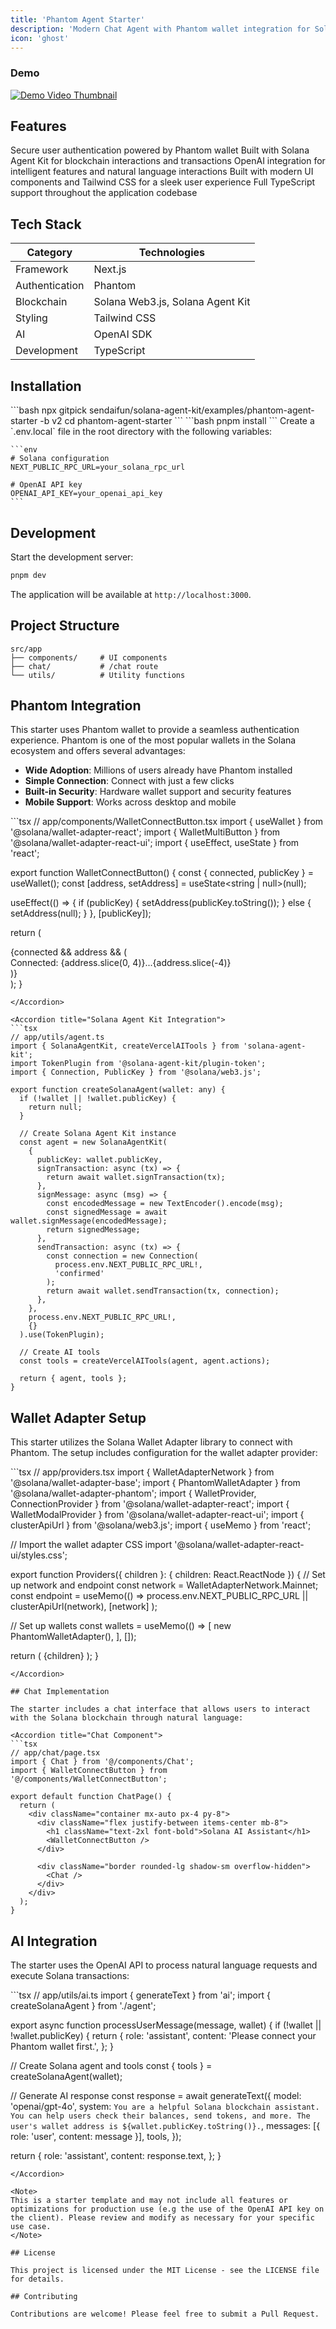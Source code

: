 ```yaml
---
title: 'Phantom Agent Starter'
description: 'Modern Chat Agent with Phantom wallet integration for Solana Agent Kit'
icon: 'ghost'
---
```


<div className="flex flex-col items-center justify-center mb-8">
  <div className="flex flex-col items-center">
    <h3 className="text-xl mb-3">Demo</h3>
    <a href="https://vimeo.com/1076513294/c65630a9b1" className="mb-2">
      <img 
        src="https://github.com/user-attachments/assets/41211dae-79c8-4b0a-82d4-19cc3ac261b8" 
        alt="Demo Video Thumbnail" 
        className="rounded-md shadow-md max-w-full w-[600px]" 
      />
    </a>
  </div>
</div>

## Features

<CardGroup cols={2}>
  <Card title="Phantom Authentication" icon="wallet">
    Secure user authentication powered by Phantom wallet
  </Card>
  <Card title="Solana Integration" icon="blockchain">
    Built with Solana Agent Kit for blockchain interactions and transactions
  </Card>
  <Card title="AI Capabilities" icon="robot">
    OpenAI integration for intelligent features and natural language interactions
  </Card>
  <Card title="Modern UI" icon="paintbrush">
    Built with modern UI components and Tailwind CSS for a sleek user experience
  </Card>
  <Card title="Type Safety" icon="shield-check">
    Full TypeScript support throughout the application codebase
  </Card>
</CardGroup>

## Tech Stack

| Category | Technologies |
|----------|--------------|
| Framework | Next.js |
| Authentication | Phantom |
| Blockchain | Solana Web3.js, Solana Agent Kit |
| Styling | Tailwind CSS |
| AI | OpenAI SDK |
| Development | TypeScript |

## Installation

<Steps>
  <Step title="Create a new project using gitpick">
    ```bash
    npx gitpick sendaifun/solana-agent-kit/examples/phantom-agent-starter -b v2
    cd phantom-agent-starter
    ```
  </Step>
  <Step title="Install dependencies">
    ```bash
    pnpm install
    ```
  </Step>
  <Step title="Set up environment variables">
    Create a `.env.local` file in the root directory with the following variables:
    
    ```env
    # Solana configuration
    NEXT_PUBLIC_RPC_URL=your_solana_rpc_url
    
    # OpenAI API key
    OPENAI_API_KEY=your_openai_api_key
    ```
  </Step>
</Steps>

## Development

Start the development server:

```bash
pnpm dev
```

The application will be available at `http://localhost:3000`.

## Project Structure

```
src/app
├── components/     # UI components
├── chat/           # /chat route
└── utils/          # Utility functions
```

## Phantom Integration

This starter uses Phantom wallet to provide a seamless authentication experience. Phantom is one of the most popular wallets in the Solana ecosystem and offers several advantages:

- **Wide Adoption**: Millions of users already have Phantom installed
- **Simple Connection**: Connect with just a few clicks
- **Built-in Security**: Hardware wallet support and security features
- **Mobile Support**: Works across desktop and mobile

<Accordion title="Phantom Integration Example">
```tsx
// app/components/WalletConnectButton.tsx
import { useWallet } from '@solana/wallet-adapter-react';
import { WalletMultiButton } from '@solana/wallet-adapter-react-ui';
import { useEffect, useState } from 'react';

export function WalletConnectButton() {
  const { connected, publicKey } = useWallet();
  const [address, setAddress] = useState<string | null>(null);
  
  useEffect(() => {
    if (publicKey) {
      setAddress(publicKey.toString());
    } else {
      setAddress(null);
    }
  }, [publicKey]);
  
  return (
    <div className="flex items-center gap-4">
      <WalletMultiButton className="phantom-button" />
      {connected && address && (
        <div className="text-sm opacity-75">
          Connected: {address.slice(0, 4)}...{address.slice(-4)}
        </div>
      )}
    </div>
  );
}
```
</Accordion>

<Accordion title="Solana Agent Kit Integration">
```tsx
// app/utils/agent.ts
import { SolanaAgentKit, createVercelAITools } from 'solana-agent-kit';
import TokenPlugin from '@solana-agent-kit/plugin-token';
import { Connection, PublicKey } from '@solana/web3.js';

export function createSolanaAgent(wallet: any) {
  if (!wallet || !wallet.publicKey) {
    return null;
  }
  
  // Create Solana Agent Kit instance
  const agent = new SolanaAgentKit(
    {
      publicKey: wallet.publicKey,
      signTransaction: async (tx) => {
        return await wallet.signTransaction(tx);
      },
      signMessage: async (msg) => {
        const encodedMessage = new TextEncoder().encode(msg);
        const signedMessage = await wallet.signMessage(encodedMessage);
        return signedMessage;
      },
      sendTransaction: async (tx) => {
        const connection = new Connection(
          process.env.NEXT_PUBLIC_RPC_URL!,
          'confirmed'
        );
        return await wallet.sendTransaction(tx, connection);
      },
    },
    process.env.NEXT_PUBLIC_RPC_URL!,
    {}
  ).use(TokenPlugin);
  
  // Create AI tools
  const tools = createVercelAITools(agent, agent.actions);
  
  return { agent, tools };
}
```
</Accordion>

## Wallet Adapter Setup

This starter utilizes the Solana Wallet Adapter library to connect with Phantom. The setup includes configuration for the wallet adapter provider:

<Accordion title="Wallet Adapter Configuration">
```tsx
// app/providers.tsx
import { WalletAdapterNetwork } from '@solana/wallet-adapter-base';
import { PhantomWalletAdapter } from '@solana/wallet-adapter-phantom';
import { WalletProvider, ConnectionProvider } from '@solana/wallet-adapter-react';
import { WalletModalProvider } from '@solana/wallet-adapter-react-ui';
import { clusterApiUrl } from '@solana/web3.js';
import { useMemo } from 'react';

// Import the wallet adapter CSS
import '@solana/wallet-adapter-react-ui/styles.css';

export function Providers({ children }: { children: React.ReactNode }) {
  // Set up network and endpoint
  const network = WalletAdapterNetwork.Mainnet;
  const endpoint = useMemo(() => 
    process.env.NEXT_PUBLIC_RPC_URL || clusterApiUrl(network), 
    [network]
  );
  
  // Set up wallets
  const wallets = useMemo(() => [
    new PhantomWalletAdapter(),
  ], []);
  
  return (
    <ConnectionProvider endpoint={endpoint}>
      <WalletProvider wallets={wallets} autoConnect>
        <WalletModalProvider>
          {children}
        </WalletModalProvider>
      </WalletProvider>
    </ConnectionProvider>
  );
}
```
</Accordion>

## Chat Implementation

The starter includes a chat interface that allows users to interact with the Solana blockchain through natural language:

<Accordion title="Chat Component">
```tsx
// app/chat/page.tsx
import { Chat } from '@/components/Chat';
import { WalletConnectButton } from '@/components/WalletConnectButton';

export default function ChatPage() {
  return (
    <div className="container mx-auto px-4 py-8">
      <div className="flex justify-between items-center mb-8">
        <h1 className="text-2xl font-bold">Solana AI Assistant</h1>
        <WalletConnectButton />
      </div>
      
      <div className="border rounded-lg shadow-sm overflow-hidden">
        <Chat />
      </div>
    </div>
  );
}
```
</Accordion>

## AI Integration

The starter uses the OpenAI API to process natural language requests and execute Solana transactions:

<Accordion title="AI Integration">
```tsx
// app/utils/ai.ts
import { generateText } from 'ai';
import { createSolanaAgent } from './agent';

export async function processUserMessage(message, wallet) {
  if (!wallet || !wallet.publicKey) {
    return {
      role: 'assistant',
      content: 'Please connect your Phantom wallet first.',
    };
  }
  
  // Create Solana agent and tools
  const { tools } = createSolanaAgent(wallet);
  
  // Generate AI response
  const response = await generateText({
    model: 'openai/gpt-4o',
    system: `You are a helpful Solana blockchain assistant. 
    You can help users check their balances, send tokens, and more.
    The user's wallet address is ${wallet.publicKey.toString()}.`,
    messages: [{ role: 'user', content: message }],
    tools,
  });
  
  return {
    role: 'assistant',
    content: response.text,
  };
}
```
</Accordion>

<Note>
This is a starter template and may not include all features or optimizations for production use (e.g the use of the OpenAI API key on the client). Please review and modify as necessary for your specific use case.
</Note>

## License

This project is licensed under the MIT License - see the LICENSE file for details.

## Contributing

Contributions are welcome! Please feel free to submit a Pull Request.